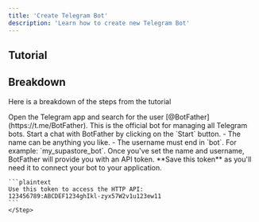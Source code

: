 ```yaml
---
title: 'Create Telegram Bot'
description: 'Learn how to create new Telegram Bot'
---
```


## Tutorial



## Breakdown

Here is a breakdown of the steps from the tutorial

<Steps>
    <Step title="Go to @BotFather">
        Open the Telegram app and search for the user [@BotFather](https://t.me/BotFather). This is the official bot for managing all Telegram bots.
    </Step>
    <Step title="Press Start">
        Start a chat with BotFather by clicking on the `Start` button.
    </Step>
    <Step title="Enter /newbot command and press Enter">
    </Step>
    <Step title="Follow the instructions to set a name and username for your bot">
    - The name can be anything you like.
    - The username must end in `bot`. For example: `my_supastore_bot`.
    </Step>
    <Step title="Save Bot Token">
    Once you've set the name and username, BotFather will provide you with an API token. **Save this token** as you'll need it to connect your bot to your application.

    ```plaintext
    Use this token to access the HTTP API:
    123456789:ABCDEF1234ghIkl-zyx57W2v1u123ew11
    ```
    </Step>
</Steps>